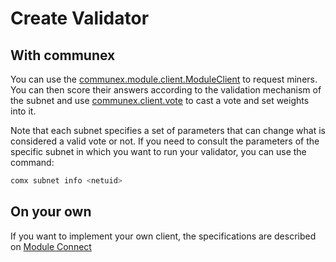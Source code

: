 # Create Validator

## With communex

You can use the [communex.module.client.ModuleClient](https://docs.communex.ai/communex/module/client#ModuleClient) to request miners.
You can then score their answers according to the validation mechanism of the subnet
and use [communex.client.vote](https://docs.communex.ai/communex/client#CommuneClient.vote) to cast a vote and set weights into it. 

Note that each subnet specifies a set of
parameters that can change what is considered a valid vote or not. If you need to consult the parameters of the specific
subnet in which you want to run your validator, you can use the command:
```sh
comx subnet info <netuid>
```

## On your own

If you want to implement your own client, the specifications are described on [Module Connect](/docs/modules/module-connect)
